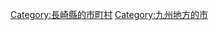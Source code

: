 {{Commonscat|Isahaya, Nagasaki}}
{{Catmore}}

{{DEFAULTSORT:Isahaya-shi}}
[[Category:長崎縣的市町村|Category:長崎縣的市町村]]
[[Category:九州地方的市|Category:九州地方的市]]